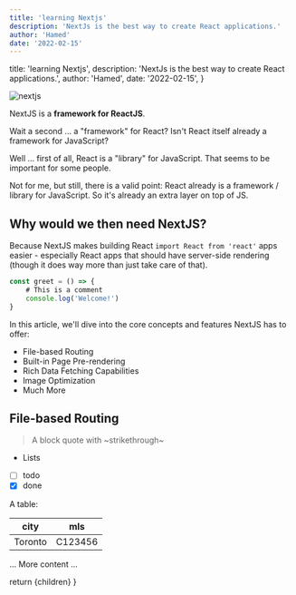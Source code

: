 ---
title: 'learning Nextjs'
description: 'NextJs is the best way to create React applications.'
author: 'Hamed'
date: '2022-02-15'
---


  title: 'learning Nextjs',
  description: 'NextJs is the best way to create React applications.',
  author: 'Hamed',
  date: '2022-02-15',
}

![nextjs](/images/notes/learning-nextjs/nextjs.png)

NextJS is a **framework for ReactJS**.

Wait a second ... a "framework" for React? Isn't React itself already a framework for JavaScript?

Well ... first of all, React is a "library" for JavaScript. That seems to be important for some people.

Not for me, but still, there is a valid point: React already is a framework / library for JavaScript. So it's already an extra layer on top of JS.

## Why would we then need NextJS?

Because NextJS makes building React `import React from 'react'` apps easier - especially React apps that should have server-side rendering (though it does way more than just take care of that).

```js
const greet = () => {
    # This is a comment
    console.log('Welcome!')
}
```

In this article, we'll dive into the core concepts and features NextJS has to offer:

- File-based Routing
- Built-in Page Pre-rendering
- Rich Data Fetching Capabilities
- Image Optimization
- Much More

## File-based Routing

> A block quote with ~strikethrough~

- Lists
- [ ] todo
- [x] done

A table:

| city    | mls     |
| ------- | ------- |
| Toronto | C123456 |

... More content ...

  return <NoteLayout meta={meta}>{children}</NoteLayout>
}
